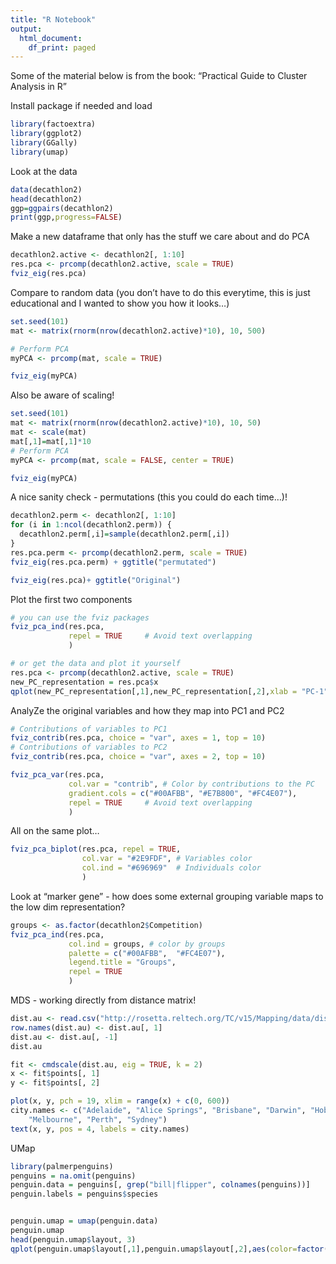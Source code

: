```yaml
---
title: "R Notebook"
output:
  html_document:
    df_print: paged
---
```


Some of the material below is from the book: "Practical Guide to Cluster Analysis in R"

Install package if needed and load 
```r
library(factoextra)
library(ggplot2)
library(GGally)
library(umap)
```

Look at the data
```r
data(decathlon2)
head(decathlon2)
ggp=ggpairs(decathlon2)
print(ggp,progress=FALSE)
```

Make a new dataframe that only has the stuff we care about and do PCA
```r
decathlon2.active <- decathlon2[, 1:10]
res.pca <- prcomp(decathlon2.active, scale = TRUE)
fviz_eig(res.pca)

```

Compare to random data (you don't have to do this everytime, this is just educational and I wanted to show you how it looks...)
```r
set.seed(101)
mat <- matrix(rnorm(nrow(decathlon2.active)*10), 10, 500)

# Perform PCA
myPCA <- prcomp(mat, scale = TRUE)

fviz_eig(myPCA)

```

Also be aware of scaling! 
```r
set.seed(101)
mat <- matrix(rnorm(nrow(decathlon2.active)*10), 10, 50)
mat <- scale(mat)
mat[,1]=mat[,1]*10
# Perform PCA
myPCA <- prcomp(mat, scale = FALSE, center = TRUE)

fviz_eig(myPCA)

```

A nice sanity check - permutations (this you could do each time...)! 
```r
decathlon2.perm <- decathlon2[, 1:10]
for (i in 1:ncol(decathlon2.perm)) {
  decathlon2.perm[,i]=sample(decathlon2.perm[,i])
}
res.pca.perm <- prcomp(decathlon2.perm, scale = TRUE)
fviz_eig(res.pca.perm) + ggtitle("permutated")

fviz_eig(res.pca)+ ggtitle("Original")

```

Plot the first two components
```r
# you can use the fviz packages
fviz_pca_ind(res.pca,
             repel = TRUE     # Avoid text overlapping
             )

# or get the data and plot it yourself
res.pca <- prcomp(decathlon2.active, scale = TRUE)
new_PC_representation = res.pca$x
qplot(new_PC_representation[,1],new_PC_representation[,2],xlab = "PC-1",ylab="PC2")

```
AnalyZe the original variables and how they map into PC1 and PC2
```r
# Contributions of variables to PC1
fviz_contrib(res.pca, choice = "var", axes = 1, top = 10)
# Contributions of variables to PC2
fviz_contrib(res.pca, choice = "var", axes = 2, top = 10)

fviz_pca_var(res.pca,
             col.var = "contrib", # Color by contributions to the PC
             gradient.cols = c("#00AFBB", "#E7B800", "#FC4E07"),
             repel = TRUE     # Avoid text overlapping
             )
```
All on the same plot... 
```r
fviz_pca_biplot(res.pca, repel = TRUE,
                col.var = "#2E9FDF", # Variables color
                col.ind = "#696969"  # Individuals color
                )
```

Look at "marker gene" - how does some external grouping variable maps to the low dim representation? 
```r
groups <- as.factor(decathlon2$Competition)
fviz_pca_ind(res.pca,
             col.ind = groups, # color by groups
             palette = c("#00AFBB",  "#FC4E07"),
             legend.title = "Groups",
             repel = TRUE
             )
```

MDS - working directly from distance matrix!
```r
dist.au <- read.csv("http://rosetta.reltech.org/TC/v15/Mapping/data/dist-Aus.csv")
row.names(dist.au) <- dist.au[, 1]
dist.au <- dist.au[, -1]
dist.au
```

```r
fit <- cmdscale(dist.au, eig = TRUE, k = 2)
x <- fit$points[, 1]
y <- fit$points[, 2]

plot(x, y, pch = 19, xlim = range(x) + c(0, 600))
city.names <- c("Adelaide", "Alice Springs", "Brisbane", "Darwin", "Hobart", 
    "Melbourne", "Perth", "Sydney")
text(x, y, pos = 4, labels = city.names)

```
UMap
```r
library(palmerpenguins)
penguins = na.omit(penguins)
penguin.data = penguins[, grep("bill|flipper", colnames(penguins))]
penguin.labels = penguins$species


penguin.umap = umap(penguin.data)
penguin.umap
head(penguin.umap$layout, 3)
qplot(penguin.umap$layout[,1],penguin.umap$layout[,2],aes(color=factor(penguin.labels)))
```





